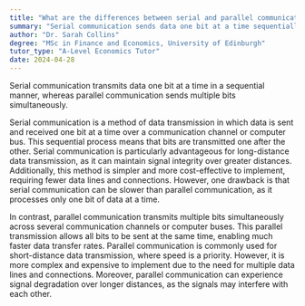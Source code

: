```yaml
---
title: "What are the differences between serial and parallel communication?"
summary: "Serial communication sends data one bit at a time sequentially, whereas parallel communication transmits multiple bits at once simultaneously."
author: "Dr. Sarah Collins"
degree: "MSc in Finance and Economics, University of Edinburgh"
tutor_type: "A-Level Economics Tutor"
date: 2024-04-28
---
```


Serial communication transmits data one bit at a time in a sequential manner, whereas parallel communication sends multiple bits simultaneously.

Serial communication is a method of data transmission in which data is sent and received one bit at a time over a communication channel or computer bus. This sequential process means that bits are transmitted one after the other. Serial communication is particularly advantageous for long-distance data transmission, as it can maintain signal integrity over greater distances. Additionally, this method is simpler and more cost-effective to implement, requiring fewer data lines and connections. However, one drawback is that serial communication can be slower than parallel communication, as it processes only one bit of data at a time.

In contrast, parallel communication transmits multiple bits simultaneously across several communication channels or computer buses. This parallel transmission allows all bits to be sent at the same time, enabling much faster data transfer rates. Parallel communication is commonly used for short-distance data transmission, where speed is a priority. However, it is more complex and expensive to implement due to the need for multiple data lines and connections. Moreover, parallel communication can experience signal degradation over longer distances, as the signals may interfere with each other.
    